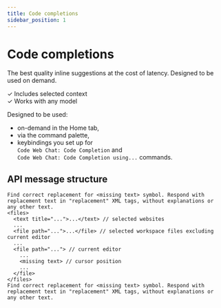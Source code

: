 ```yaml
---
title: Code completions
sidebar_position: 1
---
```



# Code completions

The best quality inline suggestions at the cost of latency. Designed to be used on demand.

✓ Includes selected context<br />
✓ Works with any model

Designed to be used:

- on-demand in the Home tab,
- via the command palette,
- keybindings you set up for<br/>
  `Code Web Chat: Code Completion` and<br/>
  `Code Web Chat: Code Completion using...` commands.

## API message structure

```
Find correct replacement for <missing text> symbol. Respond with replacement text in "replacement" XML tags, without explanations or any other text.
<files>
  <text title="...">...</text> // selected websites
  ...
  <file path="...">...</file> // selected workspace files excluding current editor
  ...
  <file path="..."> // current editor
    ...
    <missing text> // cursor position
    ...
  </file>
</files>
Find correct replacement for <missing text> symbol. Respond with replacement text in "replacement" XML tags, without explanations or any other text.
```
